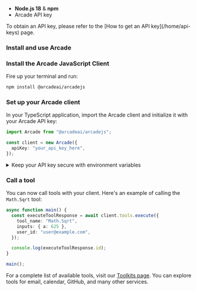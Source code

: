 
- **Node.js 18** & **npm**
- Arcade API key

<Tip>
  To obtain an API key, please refer to the [How to get an API key](/home/api-keys) page.
</Tip>

### Install and use Arcade

<Steps>

### Install the Arcade JavaScript Client

Fire up your terminal and run:

```bash
npm install @arcadeai/arcadejs
```

### Set up your Arcade client

In your TypeScript application, import the Arcade client and initialize it with your Arcade API key:

```typescript
import Arcade from "@arcadeai/arcadejs";

const client = new Arcade({
  apiKey: "your_api_key_here",
});
```

<details className="rounded-lg border border-blue-100 bg-blue-50/30 p-4 my-4 dark:border-blue-900/50 dark:bg-blue-950/30 hover:bg-blue-100/50 dark:hover:bg-blue-950/40 transition-colors">
  <summary className="flex items-center gap-2 text-sm font-medium dark:hover:bg-transparent">
    <Info className="text-blue-500 dark:text-blue-400 w-4 h-4" />
    <span>Keep your API key secure with environment variables</span>
  </summary>

  <div className="mt-4 text-sm text-neutral-700 dark:text-neutral-300">
    We recommend storing your API key in a `.env` file.

    1. Install the `dotenv` package:

    ```bash
    npm install dotenv
    ```

    2. Create a `.env` file:

    ```
    ARCADE_API_KEY=your_api_key_here
    ```

    3. Load the `.env` file in your code:

    ```typescript
    import dotenv from "dotenv";
    dotenv.config();

    const client = new Arcade(); // the env var ARCADE_API_KEY is loaded automatically
    ```

  </div>
</details>

### Call a tool

You can now call tools with your client. Here's an example of calling the `Math.Sqrt` tool:

```typescript
async function main() {
  const executeToolResponse = await client.tools.execute({
    tool_name: "Math.Sqrt",
    inputs: { a: 625 },
    user_id: "user@example.com",
  });

  console.log(executeToolResponse.id);
}

main();
```

For a complete list of available tools, visit our [Toolkits page](/toolkits). You can explore tools for email, calendar, GitHub, and many other services.

</Steps>
